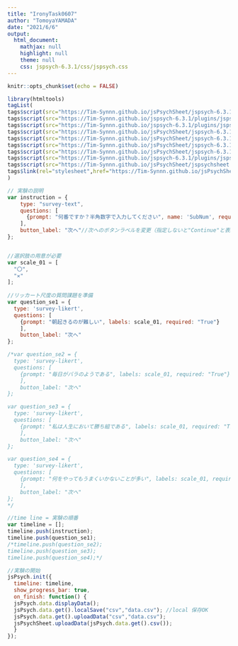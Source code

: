 ---
title: "IronyTask0607"
author: "TomoyaYAMADA"
date: "2021/6/6"
output:
  html_document:
    mathjax: null
    highlight: null
    theme: null
    css: jspsych-6.3.1/css/jspsych.css
---

```{r setup, include=FALSE}
knitr::opts_chunk$set(echo = FALSE)
```

```{r}
library(htmltools)
tagList(
tags$script(src="https://Tim-Synnn.github.io/jsPsychSheet/jspsych-6.3.1/jspsych.js"),
tags$script(src="https://Tim-Synnn.github.io/jspsych-6.3.1/plugins/jspsych-html-keyboard-response.js"),
tags$script(src="https://Tim-Synnn.github.io/jspsych-6.3.1/plugins/jspsych-image-keyboard-response.js"),
tags$script(src="https://Tim-Synnn.github.io/jsPsychSheet/jspsych-6.3.1/plugins/jspsych-instructions.js"),
tags$script(src="https://Tim-Synnn.github.io/jsPsychSheet/jspsych-6.3.1/plugins/jspsych-survey-text.js"),
tags$script(src="https://Tim-Synnn.github.io/jsPsychSheet/jspsych-6.3.1/plugins/jspsych-survey-likert.js"),
tags$script(src="https://Tim-Synnn.github.io/jsPsychSheet/jspsych-6.3.1/plugins/jspsych-survey-multi-choice.js"),
tags$script(src="https://Tim-Synnn.github.io/jspsych-6.3.1/plugins/jspsych-fullscreen.js"),
tags$script(src="https://Tim-Synnn.github.io/jsPsychSheet/jspsychsheet.js"),
tags$link(rel="stylesheet",href="https://Tim-Synnn.github.io/jsPsychSheet/jspsychsheet.css")
)
```


```{js}
// 実験の説明
var instruction = {
    type: "survey-text",
    questions: [
      {prompt: "何番ですか？半角数字で入力してください", name: 'SubNum', required:"True"}
    ],
    button_label: "次へ"//次へのボタンラベルを変更（指定しないと"Continue"と表示される）
};


//選択肢の用意が必要
var scale_01 = [
  "〇", 
  "✕"
];
 
//リッカート尺度の質問課題を準備
var question_se1 = {
  type: 'survey-likert',
  questions: [
    {prompt: "朝起きるのが難しい", labels: scale_01, required: "True"}
    ],
    button_label: "次へ"
};

/*var question_se2 = {
  type: 'survey-likert',
  questions: [
    {prompt: "毎日がバラのようである", labels: scale_01, required: "True"}
    ],
    button_label: "次へ"
};

var question_se3 = {
  type: 'survey-likert',
  questions: [
    {prompt: "私は人生において勝ち組である", labels: scale_01, required: "True"}
    ],
    button_label: "次へ"
};

var question_se4 = {
  type: 'survey-likert',
  questions: [
    {prompt: "何をやってもうまくいかないことが多い", labels: scale_01, required: "True"}
    ],
    button_label: "次へ"
};
*/

//time line = 実験の順番
var timeline = [];
timeline.push(instruction);
timeline.push(question_se1);
/*timeline.push(question_se2);
timeline.push(question_se3);
timeline.push(question_se4);*/

//実験の開始
jsPsych.init({
  timeline: timeline,
  show_progress_bar: true,
  on_finish: function() {
  jsPsych.data.displayData();
  jsPsych.data.get().localSave("csv","data.csv"); //local 保存OK
  jsPsych.data.get().uploadData("csv","data.csv");
  jsPsychSheet.uploadData(jsPsych.data.get().csv());
  }
});
```
